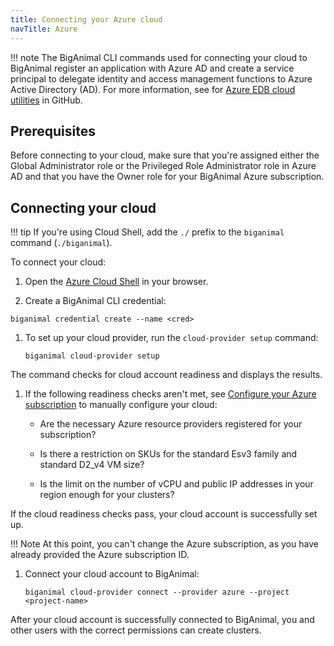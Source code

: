 ```yaml
---
title: Connecting your Azure cloud
navTitle: Azure
---
```


!!! note
    The BigAnimal CLI commands used for connecting your cloud to BigAnimal register an application with Azure AD and create a service principal to delegate identity and access management functions to Azure Active Directory (AD). For more information, see for [Azure EDB cloud utilities](https://github.com/EnterpriseDB/cloud-utilities/tree/main/azure) in GitHub.

## Prerequisites
Before connecting to your cloud, make sure that you're assigned either the Global Administrator role or the Privileged Role Administrator role in Azure AD and that you have the Owner role for your BigAnimal Azure subscription.

## Connecting your cloud

!!! tip
    If you're using Cloud Shell, add the `./` prefix to the `biganimal` command (`./biganimal`).
    
To connect your cloud:

1. Open the [Azure Cloud Shell](https://shell.azure.com/) in your browser.

1.  Create a BigAnimal CLI credential:

   ```shell
   biganimal credential create --name <cred> 
   ```

1. To set up your cloud provider, run the `cloud-provider setup` command:

    ```shell
    biganimal cloud-provider setup 
    ```
  The command checks for cloud account readiness and displays the results. 

1. If the following readiness checks aren't met, see [Configure your Azure subscription](/biganimal/release/getting_started/preparing_cloud_account/01_preparing_azure#configure-your-azure-subscription) to manually configure your cloud:

    - Are the necessary Azure resource providers registered for your subscription?

    - Is there a restriction on SKUs for the standard Esv3 family and standard D2_v4 VM size?
    - Is the limit on the number of vCPU and public IP addresses in your region enough for your clusters?

  If the cloud readiness checks pass, your cloud account is successfully set up. 
  
  !!! Note
      At this point, you can't change the Azure subscription, as you have already provided the Azure subscription ID.
  
1. Connect your cloud account to BigAnimal:

   ```shell
   biganimal cloud-provider connect --provider azure --project <project-name>
   ```

After your cloud account is successfully connected to BigAnimal, you and other users with the correct permissions can create clusters.
